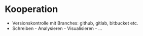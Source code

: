 # Kooperation {#sec-sample-cooperation}

-   Versionskontrolle mit Branches: github, gitlab, bitbucket etc.
-   Schreiben - Analysieren - Visualisieren - ...
